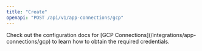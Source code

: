 ```yaml
---
title: "Create"
openapi: "POST /api/v1/app-connections/gcp"
---
```


<Note>
  Check out the configuration docs for [GCP
  Connections](/integrations/app-connections/gcp) to learn how to obtain the
  required credentials.
</Note>
